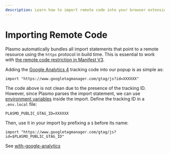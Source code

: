 ```yaml
---
description: Learn how to import remote code into your browser extension even in MV3.
---
```


# Importing Remote Code

Plasmo automatically bundles all import statements that point to a remote resource using the `https` protocol in build time. This is essential to work with [the remote code restriction in Manifest V3](https://developer.chrome.com/docs/extensions/mv3/intro/mv3-overview/#remotely-hosted-code).

Adding the [Google Analytics 4](https://developers.google.com/analytics/devguides/collection/ga4) tracking code into our popup is as simple as:

```tsx
import "https://www.googletagmanager.com/gtag/js?id=XXXXXX"
```

The code above is not clean due to the presence of the tracking ID. However, since Plasmo parses the import statement, we can use [environment variables](./env) inside the import. Define the tracking ID in a `.env.local` file:

```
PLASMO_PUBLIC_GTAG_ID=XXXXXX
```

Then, use it in your import by prefixing a `$` before its name:

```tsx
import "https://www.googletagmanager.com/gtag/js?id=$PLASMO_PUBLIC_GTAG_ID"
```

See [with-google-analytics](https://github.com/PlasmoHQ/examples/tree/main/with-google-analytics)
